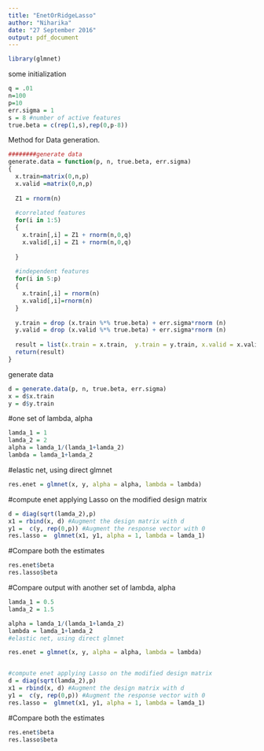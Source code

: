 ```yaml
---
title: "EnetOrRidgeLasso"
author: "Niharika"
date: "27 September 2016"
output: pdf_document
---
```


```r
library(glmnet)

```

some initialization

```r
q = .01
n=100
p=10
err.sigma = 1
s = 8 #number of active features
true.beta = c(rep(1,s),rep(0,p-8))
```

Method for Data generation.
```r
########generate data
generate.data = function(p, n, true.beta, err.sigma)
{
  x.train=matrix(0,n,p)
  x.valid =matrix(0,n,p)
  
  Z1 = rnorm(n)
 
  #correlated features
  for(i in 1:5)
  {
    x.train[,i] = Z1 + rnorm(n,0,q)
    x.valid[,i] = Z1 + rnorm(n,0,q)
    
  }
  
  #independent features
  for(i in 5:p)
  {
    x.train[,i] = rnorm(n)
    x.valid[,i]=rnorm(n)
  }
  
  y.train = drop (x.train %*% true.beta) + err.sigma*rnorm (n)
  y.valid = drop (x.valid %*% true.beta) + err.sigma*rnorm (n)
  
  result = list(x.train = x.train,  y.train = y.train, x.valid = x.valid, y.valid=y.valid)
  return(result)
}
```

generate data
```r
d = generate.data(p, n, true.beta, err.sigma)
x = d$x.train
y = d$y.train
```

#one set of lambda, alpha
```r
lamda_1 = 1
lamda_2 = 2
alpha = lamda_1/(lamda_1+lamda_2)
lambda = lamda_1+lamda_2
```

#elastic net, using direct glmnet
```r
res.enet = glmnet(x, y, alpha = alpha, lambda = lambda)
```

#compute enet applying Lasso on the modified design matrix
```r
d = diag(sqrt(lamda_2),p) 
x1 = rbind(x, d) #Augment the design matrix with d
y1 =  c(y, rep(0,p)) #Augment the response vector with 0
res.lasso =  glmnet(x1, y1, alpha = 1, lambda = lamda_1)
```

#Compare both the estimates
```r
res.enet$beta
res.lasso$beta
```

#Compare output with another set of lambda, alpha
```r
lamda_1 = 0.5
lamda_2 = 1.5

```

```r
alpha = lamda_1/(lamda_1+lamda_2)
lambda = lamda_1+lamda_2
#elastic net, using direct glmnet

res.enet = glmnet(x, y, alpha = alpha, lambda = lambda)


#compute enet applying Lasso on the modified design matrix
d = diag(sqrt(lamda_2),p) 
x1 = rbind(x, d) #Augment the design matrix with d
y1 =  c(y, rep(0,p)) #Augment the response vector with 0
res.lasso =  glmnet(x1, y1, alpha = 1, lambda = lamda_1)
```
#Compare both the estimates
```r
res.enet$beta
res.lasso$beta
```